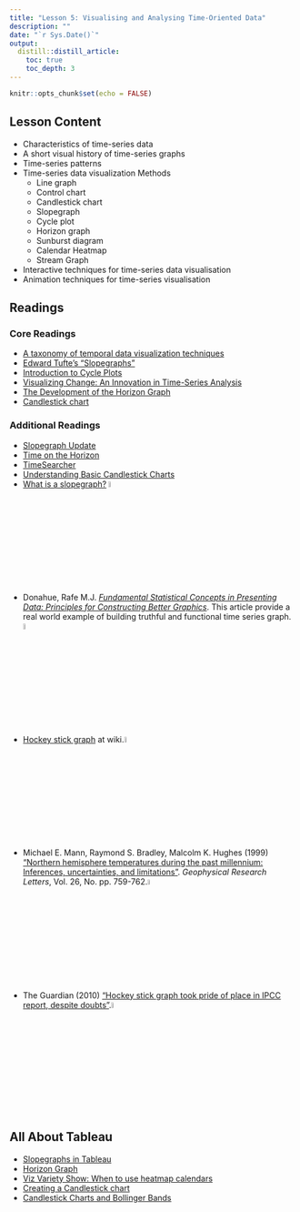 ```yaml
---
title: "Lesson 5: Visualising and Analysing Time-Oriented Data"
description: ""
date: "`r Sys.Date()`"
output:
  distill::distill_article:
    toc: true
    toc_depth: 3
---
```


```r
knitr::opts_chunk$set(echo = FALSE)
```

## Lesson Content

* Characteristics of time-series data
* A short visual history of time-series graphs
* Time-series patterns
* Time-series data visualization Methods
    * Line graph
    * Control chart
    * Candlestick chart
    * Slopegraph
    * Cycle plot
    * Horizon graph
    * Sunburst diagram
    * Calendar Heatmap
    * Stream Graph
* Interactive techniques for time-series data visualisation
* Animation techniques for time-series visualisation

## Readings

### Core Readings

* [A taxonomy of temporal data visualization techniques](http://citeseerx.ist.psu.edu/viewdoc/download?doi=10.1.1.122.8704&rep=rep1&type=pdf)
* [Edward Tufte’s “Slopegraphs”](http://charliepark.org/slopegraphs/)
* [Introduction to Cycle Plots](http://www.perceptualedge.com/articles/guests/intro_to_cycle_plots.pdf)
* [Visualizing Change: An Innovation in Time-Series Analysis](http://www.perceptualedge.com/articles/visual_business_intelligence/visualizing_change.pdf)
* [The Development of the Horizon Graph](http://citeseerx.ist.psu.edu/viewdoc/download;jsessionid=08076DD0A1346CB0F3AE2A98A5FB17A0?doi=10.1.1.363.5396&rep=rep1&type=pdf)
* [Candlestick chart](https://en.wikipedia.org/wiki/Candlestick_chart)

### Additional Readings

* [Slopegraph Update](http://charliepark.org/a-slopegraph-update/)
* [Time on the Horizon](http://www.perceptualedge.com/articles/visual_business_intelligence/time_on_the_horizon.pdf)
* [TimeSearcher](http://www.cs.umd.edu/hcil/timesearcher/)
* [Understanding Basic Candlestick Charts](https://www.investopedia.com/trading/candlestick-charting-what-is-it/)
* [What is a slopegraph?](https://www.storytellingwithdata.com/blog/2020/7/27/what-is-a-slopegraph) ![](img/image1.jpg){width=5%}
* Donahue, Rafe M.J. [*Fundamental Statistical Concepts in Presenting Data: Principles for Constructing Better Graphics*](https://byuistats.github.io/CSE150/files/FSCPD_Donahue_callcenter.pdf).  This article provide a real world example of building truthful and functional time series graph.![](img/image1.jpg){width=5%}
* [Hockey stick graph](https://en.wikipedia.org/wiki/Hockey_stick_graph) at wiki.![](img/image1.jpg){width=5%}
* Michael E. Mann, Raymond S. Bradley, Malcolm K. Hughes (1999) ["Northern hemisphere temperatures during the past millennium: Inferences, uncertainties, and limitations"](https://agupubs.onlinelibrary.wiley.com/doi/abs/10.1029/1999GL900070). *Geophysical Research Letters*, Vol. 26, No. pp. 759-762.![](img/image1.jpg){width=5%}
* The Guardian (2010) ["Hockey stick graph took pride of place in IPCC report, despite doubts"](https://www.theguardian.com/environment/2010/feb/09/hockey-stick-graph-ipcc-report).![](img/image1.jpg){width=5%} 

## All About Tableau

* [Slopegraphs in Tableau](http://dataremixed.com/2013/12/slopegraphs-in-tableau/)
* [Horizon Graph](https://www.tableau.com/learn/tutorials/on-demand/horizon-charts)
* [Viz Variety Show: When to use heatmap calendars](https://www.tableau.com/about/blog/2017/2/viz-variety-show-heatmaps-66330)
* [Creating a Candlestick chart](https://kb.tableau.com/articles/howto/creating-a-candlestick-chart)
* [Candlestick Charts and Bollinger Bands](https://www.tableau.com/learn/tutorials/on-demand/candlestick-charts-and-bollinger-bands)





